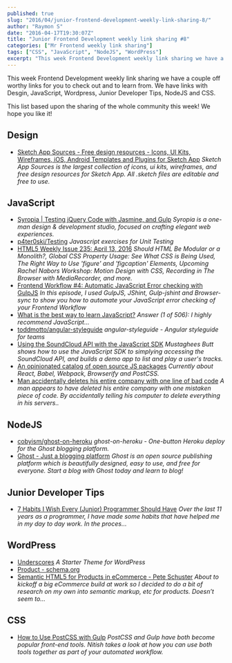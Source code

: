 ```yaml
---
published: true
slug: "2016/04/junior-frontend-development-weekly-link-sharing-8/"
author: "Raymon S"
date: "2016-04-17T19:30:07Z"
title: "Junior Frontend Development weekly link sharing #8"
categories: ["Mr Frontend weekly link sharing"]
tags: ["CSS", "JavaScript", "NodeJS", "WordPress"]
excerpt: "This week Frontend Development weekly link sharing we have a couple off worthy links for you to che..."
---
```


This week Frontend Development weekly link sharing we have a couple off worthy links for you to check out and to learn from. We have links with Desgin, JavaScript, Wordpress, Junior Developer Tips, NodeJS and CSS.

This list based upon the sharing of the whole community this week! We hope you like it!

## Design

* [Sketch App Sources - Free design resources - Icons, UI Kits, Wireframes, iOS, Android Templates and Plugins for Sketch App](http://www.sketchappsources.com/ "Sketch App Sources - Free design resources - Icons, UI Kits, Wireframes, iOS, Android Templates and Plugins for Sketch App") _Sketch App Sources is the largest collection of icons, ui kits, wireframes, and free design resources for Sketch App. All .sketch files are editable and free to use._

## JavaScript

* [Syropia | Testing jQuery Code with Jasmine, and Gulp](http://syropia.net/journal/testing-jquery-code-with-jasmine-and-gulp "Syropia | Testing jQuery Code with Jasmine, and Gulp") _Syropia is a one-man design & development studio, focused on crafting elegant web experiences._
* [p4ter0ski/Testing](https://github.com/p4ter0ski/Testing "p4ter0ski/Testing") _Javascript exercises for Unit Testing_
* [HTML5 Weekly Issue 235: April 13, 2016](http://html5weekly.com/issues/235 "HTML5 Weekly Issue 235: April 13, 2016") _Should HTML Be Modular or a Monolith?, Global CSS Property Usage: See What CSS is Being Used, The Right Way to Use 'figure' and 'figcaption' Elements, Upcoming Rachel Nabors Workshop: Motion Design with CSS, Recording in The Browser with MediaRecorder, and more._
* [Frontend Workflow #4: Automatic JavaScript Error checking with GulpJS](https://mrfrontend.org/2016/04/frontend-workflow-4-automatic-javascript-error-checking-gulpjs/ "Frontend Workflow #4: Automatic JavaScript Error checking with GulpJS") _In this episode, I used GulpJS, JShint, Gulp-jshint and Browser-sync to show you how to automate your JavaScript error checking of your Frontend Workflow_
* [What is the best way to learn JavaScript?](https://www.quora.com/What-is-the-best-way-to-learn-JavaScript "What is the best way to learn JavaScript?") _Answer (1 of 506): I highly recommend JavaScript..._
* [toddmotto/angular-styleguide](https://github.com/toddmotto/angular-styleguide "toddmotto/angular-styleguide") _angular-styleguide - Angular styleguide for teams_
* [Using the SoundCloud API with the JavaScript SDK](http://www.sitepoint.com/using-soundcloud-api-javascript-sdk/ "Using the SoundCloud API with the JavaScript SDK") _Mustaghees Butt shows how to use the JavaScript SDK to simplying accessing the SoundCloud API, and builds a demo app to list and play a user's tracks._
* [An opinionated catalog of open source JS packages](https://js.coach/ "An opinionated catalog of open source JS packages") _Currently about React, Babel, Webpack, Browserify and PostCSS._
* [Man accidentally deletes his entire company with one line of bad code](http://www.independent.co.uk/life-style/gadgets-and-tech/news/man-accidentally-deletes-his-entire-company-with-one-line-of-bad-code-a6984256.html "Man accidentally deletes his entire company with one line of bad code") _A man appears to have deleted his entire company with one mistaken piece of code. By accidentally telling his computer to delete everything in his servers.._

## NodeJS

* [cobyism/ghost-on-heroku](https://github.com/cobyism/ghost-on-heroku "cobyism/ghost-on-heroku") _ghost-on-heroku - One-button Heroku deploy for the Ghost blogging platform._
* [Ghost - Just a blogging platform](https://ghost.org/ "Ghost - Just a blogging platform") _Ghost is an open source publishing platform which is beautifully designed, easy to use, and free for everyone. Start a blog with Ghost today and learn to blog!_

## Junior Developer Tips

* [7 Habits I Wish Every (Junior) Programmer Should Have](https://medium.com/@shekhargulati/7-habits-i-wish-every-junior-programmer-should-have-d0d6d8a972c9?source=linkShare-2d2dc3be7649-1460755479 "7 Habits I Wish Every (Junior) Programmer Should Have") _Over the last 11 years as a programmer, I have made some habits that have helped me in my day to day work. In the proces…_

## WordPress

* [Underscores](http://underscores.me/ "Underscores") _A Starter Theme for WordPress_
* [Product - schema.org](http://schema.org/Product "Product - schema.org")
* [Semantic HTML5 for Products in eCommerce - Pete Schuster](http://peteschuster.com/2012/05/semantic-html5-for-products-in-ecommerce/ "Semantic HTML5 for Products in eCommerce - Pete Schuster") _About to kickoff a big eCommerce build at work so I decided to do a bit of research on my own into semantic markup, etc for products. Doesn’t seem to…_

## CSS

* [How to Use PostCSS with Gulp](http://www.sitepoint.com/how-to-use-postcss-with-gulp/ "How to Use PostCSS with Gulp") _PostCSS and Gulp have both become popular front-end tools. Nitish takes a look at how you can use both tools together as part of your automated workflow._